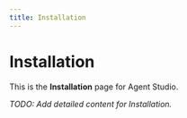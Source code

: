 ```yaml
---
title: Installation
---
```


# Installation

This is the **Installation** page for Agent Studio.

_TODO: Add detailed content for Installation._
